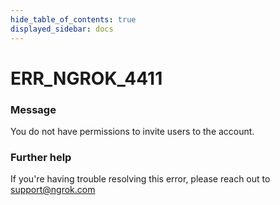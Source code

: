 ```yaml
---
hide_table_of_contents: true
displayed_sidebar: docs
---
```



# ERR_NGROK_4411

### Message
You do not have permissions to invite users to the account.

<ErrorDetails error='err_ngrok_4411' />


### Further help
If you're having trouble resolving this error, please reach out to [support@ngrok.com](mailto:support@ngrok.com?subject=Help%20with%20ERR_NGROK_4411)

